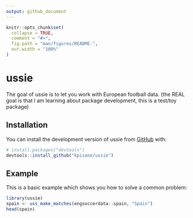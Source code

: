 ```yaml
---
output: github_document
---
```


<!-- README.md is generated from README.Rmd. Please edit that file -->

```r
knitr::opts_chunk$set(
  collapse = TRUE,
  comment = "#>",
  fig.path = "man/figures/README-",
  out.width = "100%"
)
```

# ussie

<!-- badges: start -->
<!-- badges: end -->

The goal of ussie is to let you work with European football data. (the REAL goal
is that I am learning about package development, this is a test/toy package)

## Installation

You can install the development version of ussie from [GitHub](https://github.com/) with:

``` r
# install.packages("devtools")
devtools::install_github("kpisane/ussie")
```

## Example

This is a basic example which shows you how to solve a common problem:

```r
library(ussie)
spain <- uss_make_matches(engsoccerdata::spain, "Spain")
head(spain)
```
